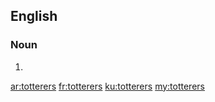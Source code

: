 ==English==

===Noun===
{{head|en|plural}}

# {{plural of|totterer|lang=en}}

[[ar:totterers]]
[[fr:totterers]]
[[ku:totterers]]
[[my:totterers]]